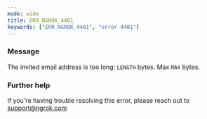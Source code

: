 ```yaml
---
mode: wide
title: ERR_NGROK_4401
keywords: ["ERR_NGROK_4401", "error 4401"]
---
```


### Message

The invited email address is too long: `LENGTH` bytes. Max `MAX` bytes.

### Further help

If you're having trouble resolving this error, please reach out to [support@ngrok.com](mailto:support@ngrok.com?subject=Help%20with%20ERR_NGROK_4401)

